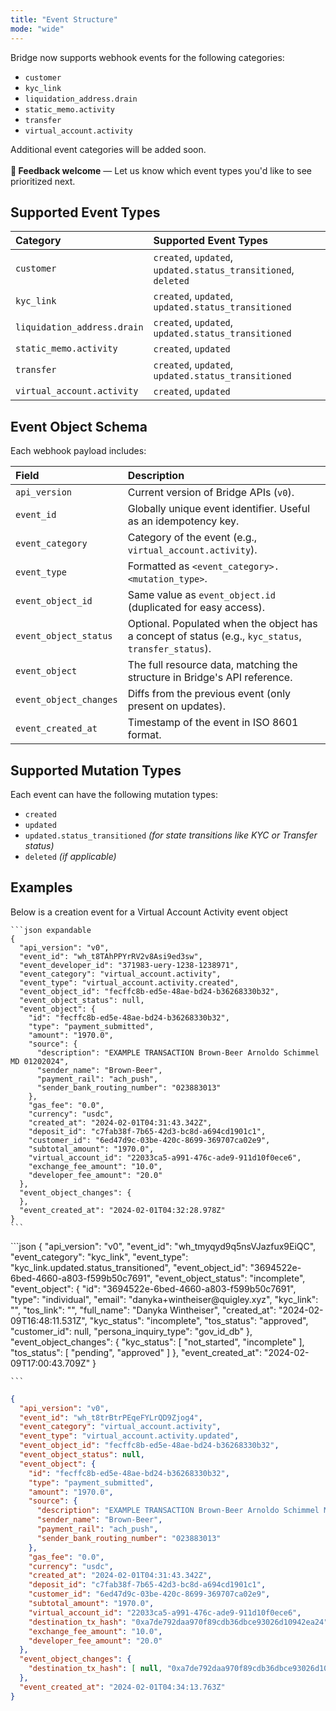 ```yaml
---
title: "Event Structure"
mode: "wide"
---
```


Bridge now supports webhook events for the following categories:

- `customer`
- `kyc_link`
- `liquidation_address.drain`
- `static_memo.activity`
- `transfer`
- `virtual_account.activity`

Additional event categories will be added soon.\
\
**💬 Feedback welcome** — Let us know which event types you'd like to see prioritized next.

## Supported Event Types

| **Category**                | **Supported Event Types**                                      |
| :-------------------------- | :------------------------------------------------------------- |
| `customer`                  | `created`, `updated`, `updated.status_transitioned`, `deleted` |
| `kyc_link`                  | `created`, `updated`, `updated.status_transitioned`            |
| `liquidation_address.drain` | `created`, `updated`, `updated.status_transitioned`            |
| `static_memo.activity`      | `created`, `updated`                                           |
| `transfer`                  | `created`, `updated`, `updated.status_transitioned`            |
| `virtual_account.activity`  | `created`, `updated`                                           |

## Event Object Schema

Each webhook payload includes:

| **Field**              | **Description**                                                                                      |
| :--------------------- | :--------------------------------------------------------------------------------------------------- |
| `api_version`          | Current version of Bridge APIs (`v0`).                                                               |
| `event_id`             | Globally unique event identifier. Useful as an idempotency key.                                      |
| `event_category`       | Category of the event (e.g., `virtual_account.activity`).                                            |
| `event_type`           | Formatted as `<event_category>.<mutation_type>`.                                                     |
| `event_object_id`      | Same value as `event_object.id` (duplicated for easy access).                                        |
| `event_object_status`  | Optional. Populated when the object has a concept of status (e.g., `kyc_status`, `transfer_status`). |
| `event_object`         | The full resource data, matching the structure in Bridge's API reference.                            |
| `event_object_changes` | Diffs from the previous event (only present on updates).                                             |
| `event_created_at`     | Timestamp of the event in ISO 8601 format.                                                           |

## Supported Mutation Types

Each event can have the following mutation types:

- `created`
- `updated`
- `updated.status_transitioned` _(for state transitions like KYC or Transfer status)_
- `deleted` _(if applicable)_

## **Examples**

<Tabs>
  <Tab title="virtual_account.activity.created">
    Below is a creation event for a Virtual Account Activity event object

    ```json expandable
    {
      "api_version": "v0",
      "event_id": "wh_t8TAhPPYrRV2v8Asi9ed3sw",
      "event_developer_id": "371983-uery-1238-1238971",
      "event_category": "virtual_account.activity",
      "event_type": "virtual_account.activity.created",
      "event_object_id": "fecffc8b-ed5e-48ae-bd24-b36268330b32",
      "event_object_status": null,
      "event_object": {
        "id": "fecffc8b-ed5e-48ae-bd24-b36268330b32",
        "type": "payment_submitted",
        "amount": "1970.0",
        "source": {
          "description": "EXAMPLE TRANSACTION Brown-Beer Arnoldo Schimmel MD 01202024",
          "sender_name": "Brown-Beer",
          "payment_rail": "ach_push",
          "sender_bank_routing_number": "023883013"
        },
        "gas_fee": "0.0",
        "currency": "usdc",
        "created_at": "2024-02-01T04:31:43.342Z",
        "deposit_id": "c7fab38f-7b65-42d3-bc8d-a694cd1901c1",
        "customer_id": "6ed47d9c-03be-420c-8699-369707ca02e9",
        "subtotal_amount": "1970.0",
        "virtual_account_id": "22033ca5-a991-476c-ade9-911d10f0ece6",
        "exchange_fee_amount": "10.0",
        "developer_fee_amount": "20.0"
      },
      "event_object_changes": {
      },
      "event_created_at": "2024-02-01T04:32:28.978Z"
    }
    ```
  </Tab>
  <Tab title="virtual_account.activity.updated">
    
  </Tab>
  <Tab title="kyc_link.updated.status_transitioned">
    ```json
    {
        "api_version": "v0",
        "event_id": "wh_tmyqyd9q5nsVJazfux9EiQC",
        "event_category": "kyc_link",
        "event_type": "kyc_link.updated.status_transitioned",
        "event_object_id": "3694522e-6bed-4660-a803-f599b50c7691",
        "event_object_status": "incomplete",
        "event_object": {
            "id": "3694522e-6bed-4660-a803-f599b50c7691",
            "type": "individual",
            "email": "danyka+wintheiser@quigley.xyz",
            "kyc_link": "<KYC link>",
            "tos_link": "<ToS link>",
            "full_name": "Danyka Wintheiser",
            "created_at": "2024-02-09T16:48:11.531Z",
            "kyc_status": "incomplete",
            "tos_status": "approved",
            "customer_id": null,
            "persona_inquiry_type": "gov_id_db"
        },
        "event_object_changes": {
            "kyc_status": [
                "not_started",
                "incomplete"
            ],
            "tos_status": [
                "pending",
                "approved"
            ]
        },
        "event_created_at": "2024-02-09T17:00:43.709Z"
    }
    
    ```
  </Tab>
</Tabs>

```json
{
  "api_version": "v0",
  "event_id": "wh_t8trBtrPEqeFYLrQD9Zjog4",
  "event_category": "virtual_account.activity",
  "event_type": "virtual_account.activity.updated",
  "event_object_id": "fecffc8b-ed5e-48ae-bd24-b36268330b32",
  "event_object_status": null,
  "event_object": {
    "id": "fecffc8b-ed5e-48ae-bd24-b36268330b32",
    "type": "payment_submitted",
    "amount": "1970.0",
    "source": {
      "description": "EXAMPLE TRANSACTION Brown-Beer Arnoldo Schimmel MD 01202024",
      "sender_name": "Brown-Beer",
      "payment_rail": "ach_push",
      "sender_bank_routing_number": "023883013"
    },
    "gas_fee": "0.0",
    "currency": "usdc",
    "created_at": "2024-02-01T04:31:43.342Z",
    "deposit_id": "c7fab38f-7b65-42d3-bc8d-a694cd1901c1",
    "customer_id": "6ed47d9c-03be-420c-8699-369707ca02e9",
    "subtotal_amount": "1970.0",
    "virtual_account_id": "22033ca5-a991-476c-ade9-911d10f0ece6",
    "destination_tx_hash": "0xa7de792daa970f89cdb36dbce93026d10942ea24",
    "exchange_fee_amount": "10.0",
    "developer_fee_amount": "20.0"
  },
  "event_object_changes": {
    "destination_tx_hash": [ null, "0xa7de792daa970f89cdb36dbce93026d10942ea24" ]
  },
  "event_created_at": "2024-02-01T04:34:13.763Z"
}
```